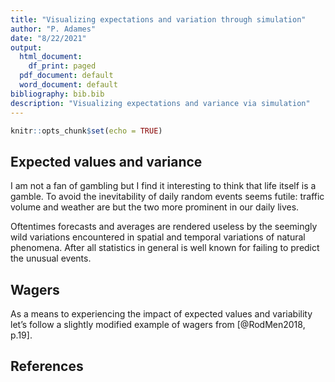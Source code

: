 ```yaml
---
title: "Visualizing expectations and variation through simulation"
author: "P. Adames"
date: "8/22/2021"
output:
  html_document:
    df_print: paged
  pdf_document: default
  word_document: default
bibliography: bib.bib
description: "Visualizing expectations and variance via simulation"
---
```


```r
knitr::opts_chunk$set(echo = TRUE)
```

## Expected values and variance

I am not a fan of gambling but I find it interesting to think that life itself is a gamble.
To avoid the inevitability of daily random events seems futile: 
traffic volume and weather are but the two more prominent in our daily lives.

Oftentimes forecasts and averages are rendered useless by the
seemingly wild variations encountered in spatial and temporal variations of natural phenomena.
After all statistics in general is well known for failing to predict the unusual events.

## Wagers 

As a means to experiencing the impact of expected values and variability let's follow a slightly modified
example of wagers from [@RodMen2018, p.19].

## References